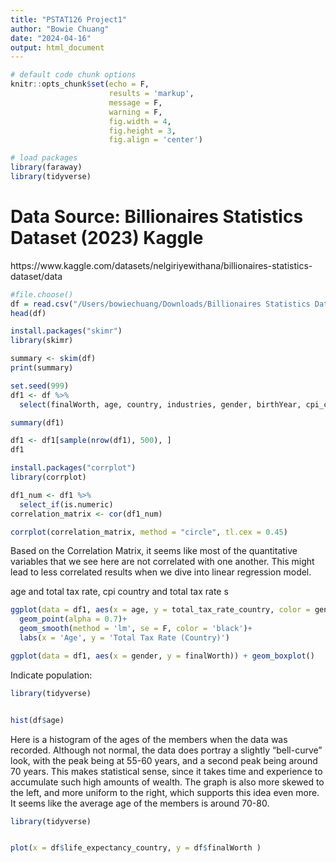 ```yaml
---
title: "PSTAT126 Project1"
author: "Bowie Chuang"
date: "2024-04-16"
output: html_document
---
```


```r
# default code chunk options
knitr::opts_chunk$set(echo = F,
                      results = 'markup',
                      message = F, 
                      warning = F,
                      fig.width = 4,
                      fig.height = 3,
                      fig.align = 'center') 

# load packages
library(faraway)
library(tidyverse)
```

# Data Source: Billionaires Statistics Dataset (2023) Kaggle
https://www.kaggle.com/datasets/nelgiriyewithana/billionaires-statistics-dataset/data


```r
#file.choose()
df = read.csv("/Users/bowiechuang/Downloads/Billionaires Statistics Dataset.csv")
head(df)
```
```r
install.packages("skimr")
library(skimr)
```

```r
summary <- skim(df)
print(summary)

```

```r
set.seed(999)
df1 <- df %>% 
  select(finalWorth, age, country, industries, gender, birthYear, cpi_country, gdp_country,  tax_revenue_country_country, total_tax_rate_country) %>% drop_na()
```

```r
summary(df1)
```

```r
df1 <- df1[sample(nrow(df1), 500), ]
df1
```

```r
install.packages("corrplot")
library(corrplot)
```

```r
df1_num <- df1 %>%
  select_if(is.numeric)
correlation_matrix <- cor(df1_num)

corrplot(correlation_matrix, method = "circle", tl.cex = 0.45)

```
Based on the Correlation Matrix, it seems like most of the quantitative variables that we see here are not correlated with one another. This might lead to less correlated results when we dive into linear regression model. 

age and total tax rate, cpi country and total tax rate s

```r
ggplot(data = df1, aes(x = age, y = total_tax_rate_country, color = gender))+
  geom_point(alpha = 0.7)+
  geom_smooth(method = 'lm', se = F, color = 'black')+
  labs(x = 'Age', y = 'Total Tax Rate (Country)')

```


```r
ggplot(data = df1, aes(x = gender, y = finalWorth)) + geom_boxplot()

```

Indicate population: 

```r
library(tidyverse)


hist(df$age)


```
Here is a histogram of the ages of the members when the data was recorded. Although not normal, the data does portray a slightly "bell-curve" look, with the peak being at 55-60 years, and a second peak being around 70 years. This makes statistical sense, since it takes time and experience to accumulate such high amounts of wealth. The graph is also more skewed to the left, and more uniform to the right, which supports this idea even more. It seems like the average age of the members is around 70-80.

```r

library(tidyverse)


plot(x = df$life_expectancy_country, y = df$finalWorth )

```





